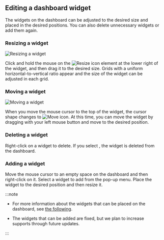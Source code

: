## Editing a dashboard widget

The widgets on the dashboard can be adjusted to the desired size and placed in the desired positions. You can also delete unnecessary widgets or add them again.

### Resizing a widget

<InDoc product="java,php,python,nodejs,dotent,golang">
<ImgLang img='apm-dashboard-widget-resize.png' desc='Adjusting the widget size' />
</InDoc>

<InDoc product="postgresql,mysql,redis,mongodb,oracle-pro">

![Resizing a widget](/img/db-dashboard-widget-resize.png)

</InDoc>

Click and hold the mouse on the ![Resize icon](/img/ic-widget-size.svg) element at the lower right of the widget, and then drag it to the desired size. Grids with a uniform horizontal-to-vertical ratio appear and the size of the widget can be adjusted in each grid.

### Moving a widget

<InDoc product="java,php,python,nodejs,dotent,golang">
<ImgLang img='apm-dashboard-widget-move.png' desc='Moving a widget' />
</InDoc>

<InDoc product="postgresql,mysql,redis,mongodb,oracle-pro">

![Moving a widget](/img/db-dashboard-widget-move.png)

</InDoc>

When you move the mouse cursor to the top of the widget, the cursor shape changes to ![Move icon](/img/ic-move-pointer.svg). At this time, you can move the widget by dragging with your left mouse button and move to the desired position.

### Deleting a widget

<InDoc product="java,php,python,nodejs,dotent,golang">
<ImgLang img='apm-dashboard-widget-remove.png' desc='Deleting a widget' />
</InDoc>

<InDoc product="postgresql,mysql,redis,mongodb,oracle-pro">

<ImgLang img='db-dashboard-widget-remove.png' desc='Deleting a widget' />

</InDoc>

Right-click on a widget to delete. If you select <Cmdname sid="delete" className="uitext" />, the widget is deleted from the dashboard.

### Adding a widget

<InDoc product="java,php,python,nodejs,dotent,golang">
<ImgLang img='apm-dashboard-widget-add.png' desc='Adding a widget' />
</InDoc>

<InDoc product="postgresql,mysql,redis,mongodb,oracle-pro">

<ProdImg img="db-dashboard-widget-add.png" desc="Adding widget" multi="true" />

</InDoc>

Move the mouse cursor to an empty space on the dashboard and then right-click on it. Select a widget to add from the pop-up menu. Place the widget to the desired position and then resize it.

:::note

- For more information about the widgets that can be placed on the dashboard, see [the following](#about-widget).

- The widgets that can be added are fixed, but we plan to increase supports through future updates.

:::
